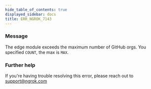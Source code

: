 ```yaml
---
hide_table_of_contents: true
displayed_sidebar: docs
title: ERR_NGROK_7143
---
```


### Message

The edge module exceeds the maximum number of GitHub orgs. You specified `COUNT`, the max is `MAX`.

<ErrorDetails />

### Further help

If you're having trouble resolving this error, please reach out to [support@ngrok.com](mailto:support@ngrok.com?subject=Help%20with%20ERR_NGROK_7143)

